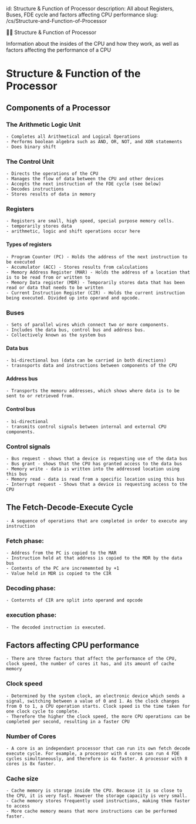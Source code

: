 id: Structure & Function of Processor
description: All about Registers, Buses, FDE cycle and factors affecting CPU performance
slug: /cs/Structure-and-Function-of-Processor

👨‍💻 Structure & Function of Processor


Information about the insides of the CPU and how they work, as well as factors affecting the performance of a CPU

# Structure & Function of the Processor

## Components of a Processor

### The Arithmetic Logic Unit

    - Completes all Arithmetical and Logical Operations
    - Performs boolean algebra such as AND, OR, NOT, and XOR statements
    - Does binary shift

### The Control Unit

    - Directs the operations of the CPU
    - Manages the flow of data between the CPU and other devices
    - Accepts the next instruction of the FDE cycle (see below)
    - Decodes instructions
    - Stores results of data in memory

### Registers

    - Registers are small, high speed, special purpose memory cells.
    - temporarily stores data
    - arithmetic, logic and shift operations occur here
 
 #### Types of registers

    - Program Counter (PC) - Holds the address of the next instruction to be executed
    - Accumulator (ACC) - Stores results from calculations
    - Memory Address Register (MAR) - Holds the address of a location that is to be read from or written to
    - Memory Data register (MDR) - Temporarily stores data that has been read or data that needs to be written
    - Current Instruction Register (CIR) - Holds the current instruction being executed. Divided up into operand and opcode.

### Buses

    - Sets of parallel wires which connect two or more components.
    - Includes the data bus, control bus and address bus.
    - Collectively known as the system bus


#### Data bus

    - bi-directional bus (data can be carried in both directions)
    - trasnsports data and instructions between components of the CPU

#### Address bus

    - Transports the memoru addresses, which shows where data is to be sent to or retrieved from.

#### Control bus

    - bi-directional
    - transmits control signals between internal and external CPU components.

### Control signals

    - Bus request - shows that a device is requesting use of the data bus
    - Bus grant - shows that the CPU has granted access to the data bus
    - Memory write - data is written into the addressed location using this bus
    - Memory read - data is read from a specific location using this bus
    - Interrupt request - Shows that a device is requesting access to the CPU

## The Fetch-Decode-Execute Cycle

    - A sequence of operations that are completed in order to execute any instruction

### Fetch phase:

    - Address from the PC is copied to the MAR
    - Instruction held at that address is copied to the MDR by the data bus
    - Contents of the PC are incrememnted by +1
    - Value held in MDR is copied to the CIR

### Decoding phase:

    - Conternts of CIR are split into operand and opcode

### execution phase:

    - The decoded instruction is executed.


## Factors affecting CPU performance

    - There are three factors that affect the performance of the CPU, clock speed, the number of cores it has, and its amount of cache memory

### Clock speed

    - Determined by the system clock, an electronic device which sends a signal, switching between a value of 0 and 1. As the clock changes from 0 to 1, a CPU operation starts. Clock speed is the time taken for one clock cycle to complete.
    - Therefore the higher the clock speed, the more CPU operations can be completed per second, resulting in a faster CPU

### Number of Cores

    - A core is an independant processor that can run its own fetch decode execute cycle. For example, a processor with 4 cores can run 4 FDE cycles simultaneously, and therefore is 4x faster. A processor with 8 cores is 8x faster.

### Cache size

    - Cache memory is storage inside the CPU. Because it is so close to the CPU, it is very fast. However the storage capacity is very small.
    - Cache memory stores frequently used instructions, making them faster to access
    - More cache memory means that more instructions can be performed faster.